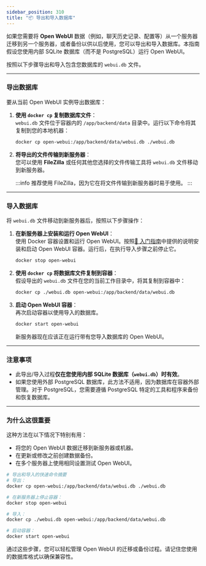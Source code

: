 ```yaml
---
sidebar_position: 310 
title: "📦 导出和导入数据库"
---
```



如果您需要将 **Open WebUI** 数据（例如，聊天历史记录、配置等）从一个服务器迁移到另一个服务器，或者备份以供以后使用，您可以导出和导入数据库。本指南假设您使用内部 SQLite 数据库（而不是 PostgreSQL）运行 Open WebUI。

按照以下步骤导出和导入包含您数据库的 `webui.db` 文件。

---

### 导出数据库

要从当前 Open WebUI 实例导出数据库：

1. **使用 `docker cp` 复制数据库文件**：  
   `webui.db` 文件位于容器内的 `/app/backend/data` 目录中。运行以下命令将其复制到您的本地机器：  
   ```bash
   docker cp open-webui:/app/backend/data/webui.db ./webui.db
   ```

2. **将导出的文件传输到新服务器**：  
   您可以使用 **FileZilla** 或任何其他您选择的文件传输工具将 `webui.db` 文件移动到新服务器。

   :::info
   推荐使用 FileZilla，因为它在将文件传输到新服务器时易于使用。
   :::

---

### 导入数据库

将 `webui.db` 文件移动到新服务器后，按照以下步骤操作：

1. **在新服务器上安装和运行 Open WebUI**：  
   使用 Docker 容器设置和运行 Open WebUI。按照[🚀 入门指南](/getting-started)中提供的说明安装和启动 Open WebUI 容器。运行后，在执行导入步骤之前停止它。
   ```bash
   docker stop open-webui
   ```

2. **使用 `docker cp` 将数据库文件复制到容器**：  
   假设导出的 `webui.db` 文件在您的当前工作目录中，将其复制到容器中：
   ```bash
   docker cp ./webui.db open-webui:/app/backend/data/webui.db
   ```

3. **启动 Open WebUI 容器**：  
   再次启动容器以使用导入的数据库。
   ```bash
   docker start open-webui
   ```

   新服务器现在应该正在运行带有您导入数据库的 Open WebUI。

---

### 注意事项

- 此导出/导入过程**仅在您使用内部 SQLite 数据库（`webui.db`）时有效**。
- 如果您使用外部 PostgreSQL 数据库，此方法不适用，因为数据库在容器外部管理。对于 PostgreSQL，您需要遵循 PostgreSQL 特定的工具和程序来备份和恢复数据库。

---

### 为什么这很重要

这种方法在以下情况下特别有用：

- 将您的 Open WebUI 数据迁移到新服务器或机器。
- 在更新或修改之前创建数据备份。
- 在多个服务器上使用相同设置测试 Open WebUI。

```bash
# 导出和导入的快速命令摘要
# 导出：
docker cp open-webui:/app/backend/data/webui.db ./webui.db

# 在新服务器上停止容器：
docker stop open-webui

# 导入：
docker cp ./webui.db open-webui:/app/backend/data/webui.db

# 启动容器：
docker start open-webui
```

通过这些步骤，您可以轻松管理 Open WebUI 的迁移或备份过程。请记住您使用的数据库格式以确保兼容性。